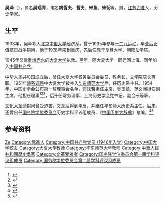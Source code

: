 {{Otheruses|other=名为吴泽的其他人物|吴泽}}

'''吴泽'''（{{bd|1913年|1月13日|2005年|8月6日|catIdx=Wu吴}}），原名'''吴瑶青'''，笔名'''胡哲夫'''、'''哲夫'''、'''宋鱼'''、'''宋衍'''等，男，[[江苏|江苏]][[武进|武进]]人，历史学家。

== 生平 ==
1933年，吴泽考入[[北京|北京]][[中国大学|中国大学]]经济系，曾于1935年参与[[一二九运动|一二九运动]]。毕业后正值[[抗日战争|抗日战争]]期间，他于1938年来到[[重庆|重庆]]，先后任教于[[复旦大学|复旦大学]]、[[朝阳法学院|朝阳法学院]]。

1945年又赴[[贵州|贵州]][[赤水|赤水]]的[[大夏大学|大夏大学]]执教。翌年，随大夏大学一同迁回上海。同年加入[[中国共产党|中国共产党]]。

[[中华人民共和国|中华人民共和国]]成立后，曾任大夏大学校务委员会委员、教务长、文学院院长等职。1951年[[院系调整|院系调整]]中大夏大学被并入[[华东师范大学|华东师范大学]]后，任历史系主任。1954年，[[中国史学会|中国史学会]]公布第一届理事会名单，[[郭沫若|郭沫若]]担任主席，[[吴玉章|吴玉章]]、[[范文澜|范文澜]]担任副主席，他担任理事<ref>{{Cite book|title=观点 历史2004|last=[[钱蓉|钱蓉]]主编|publisher=[[福建人民出版社|福建人民出版社]]|location=福州|year=2005.06|isbn=7-211-05020-9|pages=6}}</ref><ref>{{Cite book|title=邵循正先生百年诞辰纪念文集 续编|last=[[戴学稷|戴学稷]]，徐如编|year=2009.11|pages=301}}</ref><ref>{{Cite book|title=1955人民手册|last=[[张蓬舟|张蓬舟]]，[[张仪郑|张仪郑]]编辑|publisher=大公报社|year=1955.01|pages=417}}</ref>，后升任常务理事，上海历史学会党书记、副会长等职。

[[文化大革命|文化大革命]]期间曾受迫害，文革后得到平反，并继任华东师大历史系主任。后来，还曾出任[[国务院学位委员会|国务院学位委员会]]历史学科评议组成员、《[[中国历史大辞典|中国历史大辞典]]》总编。<ref>{{cite web|url=http://history.ecnu.edu.cn/lsyg/ygzmxz/000092.html|title=吴泽|publisher=华东师范大学历史系|deadurl=yes|archiveurl=https://web.archive.org/web/20120415070002/http://history.ecnu.edu.cn/lsyg/ygzmxz/000092.html|archivedate=2012-04-15|accessdate=2010-11-20}}</ref><ref>{{cite web|url=http://www.acriticism.com/article3.asp?Newsid=4460&type=1004|title=通古今经纬天地——著名历史学家吴泽传略|author=陈鹏鸣}}{{dead link|date=2017年12月 |bot=InternetArchiveBot |fix-attempted=yes }}</ref>

== 参考资料 ==
{{reflist}}

{{国务院学位委员会第一届学科评议组/历史学}}
{{国务院学位委员会第二届学科评议组/历史学}}

{{normdaten}}
{{DEFAULTSORT:Wu ze}}
[[Category:吴姓|Ze]]
[[Category:武進人|Category:武進人]]
[[Category:中国共产党党员_(1946年入党)|Category:中国共产党党员 (1946年入党)]]
[[Category:中国大学校友|Category:中国大学校友]]
[[Category:大夏大学教师|Category:大夏大学教师]]
[[Category:华东师范大学教师|Category:华东师范大学教师]]
[[Category:中華人民共和國歷史學家|Category:中華人民共和國歷史學家]]
[[Category:文革受难者|Category:文革受难者]]
[[Category:国务院学位委员会第一届学科评议组成员|Category:国务院学位委员会第一届学科评议组成员]]
[[Category:国务院学位委员会第二届学科评议组成员|Category:国务院学位委员会第二届学科评议组成员]]
